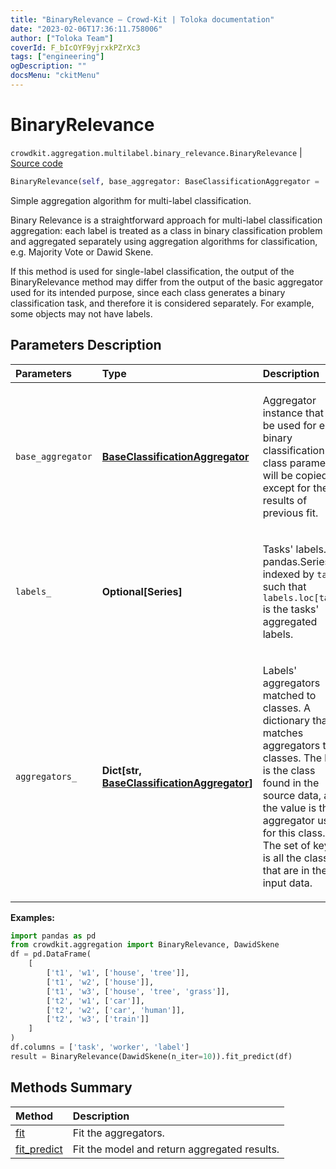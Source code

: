 ```yaml
---
title: "BinaryRelevance — Crowd-Kit | Toloka documentation"
date: "2023-02-06T17:36:11.758006"
author: ["Toloka Team"]
coverId: F_bIcOYF9yjrxkPZrXc3
tags: ["engineering"]
ogDescription: ""
docsMenu: "ckitMenu"
---
```


# BinaryRelevance
`crowdkit.aggregation.multilabel.binary_relevance.BinaryRelevance` | [Source code](https://github.com/Toloka/crowd-kit/blob/v1.2.0/crowdkit/aggregation/multilabel/binary_relevance.py#L14)

```python
BinaryRelevance(self, base_aggregator: BaseClassificationAggregator = ...)
```

Simple aggregation algorithm for multi-label classification.

Binary Relevance is a straightforward approach for multi-label classification aggregation:
each label is treated as a class in binary classification problem and aggregated separately using
aggregation algorithms for classification, e.g. Majority Vote or Dawid Skene.

<Note mode="note" title="Note">

If this method is used for single-label classification, the output of the BinaryRelevance method may differ
from the output of the basic aggregator used for its intended purpose, since each class generates a binary
classification task, and therefore it is considered separately. For example, some objects may not have labels.

</Note>

## Parameters Description

| Parameters | Type | Description |
| :----------| :----| :-----------|
`base_aggregator`|**[BaseClassificationAggregator](/docs-new/crowd-kit/reference/crowdkit.aggregation.base.BaseClassificationAggregator)**|<p>Aggregator instance that will be used for each binary classification. All class parameters will be copied, except for the results of previous fit.</p>
`labels_`|**Optional\[Series\]**|<p>Tasks&#x27; labels. A pandas.Series indexed by `task` such that `labels.loc[task]` is the tasks&#x27; aggregated labels.</p>
`aggregators_`|**Dict\[str, [BaseClassificationAggregator](/docs-new/crowd-kit/reference/crowdkit.aggregation.base.BaseClassificationAggregator)\]**|<p>Labels&#x27; aggregators matched to classes. A dictionary that matches aggregators to classes. The key is the class found in the source data, and the value is the aggregator used for this class. The set of keys is all the classes that are in the input data.</p>

**Examples:**

```python
import pandas as pd
from crowdkit.aggregation import BinaryRelevance, DawidSkene
df = pd.DataFrame(
    [
        ['t1', 'w1', ['house', 'tree']],
        ['t1', 'w2', ['house']],
        ['t1', 'w3', ['house', 'tree', 'grass']],
        ['t2', 'w1', ['car']],
        ['t2', 'w2', ['car', 'human']],
        ['t2', 'w3', ['train']]
    ]
)
df.columns = ['task', 'worker', 'label']
result = BinaryRelevance(DawidSkene(n_iter=10)).fit_predict(df)
```
## Methods Summary

| Method | Description |
| :------| :-----------|
[fit](/docs-new/crowd-kit/reference/crowdkit.aggregation.multilabel.binary_relevance.BinaryRelevance.fit)| Fit the aggregators.
[fit_predict](/docs-new/crowd-kit/reference/crowdkit.aggregation.multilabel.binary_relevance.BinaryRelevance.fit_predict)| Fit the model and return aggregated results.

